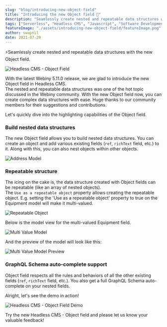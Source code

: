 ```yaml
---
slug: "blog/introducing-new-object-field"
title: "Introducing the new Object field 🚀"
description: "Seamlessly create nested and repeatable data structures with the new Object field."
tags: ["Serverless", "Headless CMS", "Javascript", "Software Development"]
featureImage: "./assets/introducing-new-object-field/featureImage.png"
author: swapnil
date: 2021-07-29
---
```


⚡️Seamlessly create nested and repeatable data structures with the new Object field.

![Headless CMS - Object Field](./assets/introducing-new-object-field/modelObjectField.png)

With the latest <ExternalLink href="https://www.webiny.com/docs/changelog/5.11.0/?utm_source=Webiny-blog&utm_medium=blog-post&utm_campaign=Regular-content&utm_content=introducing-new-object-field&utm_term=W00691">Webiny 5.11.0</ExternalLink> release, we are glad to introduce the new Object field in Headless CMS.  
The nested and repeatable data structures was one of the hot topic discussed in the Webiny community. With the new Object field now, you can create complex data structures with ease. Huge thanks to our community members for their suggestions and contributions.

Let's quickly dive into the highlighting capabilities of the Object field.

### Build nested data structures

The new Object field allows you to build nested data structures. You can create an object and add various existing fields (`ref`, `richText` field, etc.) to it. Along with this, you can also nest objects within other objects.

![Address Model](./assets/introducing-new-object-field/addressModel.png) 

### Repeatable structure

The icing on the cake is, the data structure created with Object fields can be repeatable (like an array of nested objects).  
The `Use as a repeatable object` property allows creating the repeatable object. E.g. setting the 'Use as a repeatable object' property to true on the Equipment model will make it multi-valued.

![Repeatable Object](./assets/introducing-new-object-field/useAsRepeatableObject.png)

Below is the model view for the multi-valued Equipment field.

![Multi Value Model](./assets/introducing-new-object-field/multiValuedModel.png)

And the preview of the model will look like this:

![Multi Value Model Preview](./assets/introducing-new-object-field/multiValuedModelPreview.png)

### GraphQL Schema auto-complete support

Object field respects all the rules and behaviors of all the other existing fields (`ref`, `richText` field, etc.). You also get a full GraphQL Schema auto-complete on your nested fields.

Alright, let's see the demo in action!

![Headless CMS - Object Field Demo](./assets/introducing-new-object-field/objectFieldDemo.gif)

Try the new <ExternalLink href="https://www.webiny.com/serverless-cms?utm_source=Webiny-blog&utm_medium=blog-post&utm_campaign=Regular-content&utm_content=introducing-new-object-field&utm_term=W00693">Headless CMS - Object field</ExternalLink> and please <ExternalLink href="https://www.webiny.com/slack/?utm_source=Webiny-blog&utm_medium=blog-post&utm_campaign=Regular-content&utm_content=introducing-new-object-field&utm_term=W00692">let us know</ExternalLink> your valuable feedback!